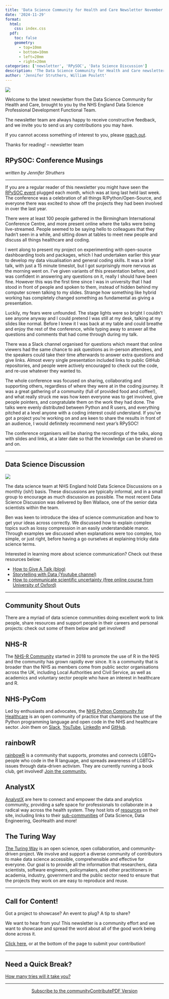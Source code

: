 ```yaml
---
title: 'Data Science Community for Health and Care Newsletter November 2024'
date: '2024-11-29'
format:
  html:
    css: index.css
  pdf:
    toc: false
    geometry: 
      - top=10mm
      - bottom=10mm
      - left=20mm
      - right=20mm
categories: ['newsletter', 'RPySOC', 'Data Science Discussion']
description: 'The Data Science Community for Health and Care newsletter for November 2024'
author: 'Jennifer Struthers, William Poulett'
---
```


![](../../images/banner_nov.png)

Welcome to the latest newsletter from the Data Science Community for Health and Care, brought to you by the NHS England Data Science Professional Development Functional Team. 

The newsletter team are always happy to receive constructive feedback, and we invite you to send us any contributions you may have. 

If you cannot access something of interest to you, please [reach out](https://github.com/nhsengland/datascience-pd-newsletter/issues/new){target="_blank"}. 

Thanks for reading! – newsletter team 

<div class="section-heading">
# RPySOC: Conference Musings
</div>

*written by Jennifer Struthers*

___

If you are a regular reader of this newsletter you might have seen the [RPySOC event](https://nhsrcommunity.com/conference24.html){target="_blank"} plugged each month, which was at long last held last week. The conference was a celebration of all things R/Python/Open-Source, and everyone there was excited to show off the projects they had been involved in over the last year.

There were at least 100 people gathered in the Birmingham International Conference Centre, and more present online where the talks were being live-streamed. People seemed to be saying hello to colleagues that they hadn't seen in a while, and sitting down at tables to meet new people and discuss all things healthcare and coding.

I went along to present my project on experimenting with open-source dashboarding tools and packages, which I had undertaken earlier this year to develop my data visualisation and general coding skills. It was a brief talk, with just a 15 minute timeslot, but I got surprisingly more nervous as the morning went on. I've given variants of this presentation before, and I was confident in answering any questions on it, really I should have been fine. However this was the first time since I was in university that I had stood in front of people and spoken to them, instead of hidden behind my computer screen talking to my slides. Strange how something like hybrid working has completely changed something as fundamental as giving a presentation. 

Luckily, my fears were unfounded. The stage lights were so bright I couldn't see anyone anyway and I could pretend I was still at my desk, talking at my slides like normal. Before I knew it I was back at my table and could breathe and enjoy the rest of the conference, while typing away to answer all the questions and comments that had come through during my talk.

There was a Slack channel organised for questions which meant that online viewers had the same chance to ask questions as in-person attendees, and the speakers could take their time afterwards to answer extra questions and give links. Almost every single presentation included links to public GitHub repositories, and people were actively encouraged to check out the code, and re-use whatever they wanted to. 

The whole conference was focused on sharing, collaborating and supporting others, regardless of where they were at in the coding journey. It was a great gathering of a community (full of provided food and coffee!), and what really struck me was how keen everyone was to get involved, give people pointers, and congratulate them on the work they had done. The talks were evenly distributed between Python and R users, and everything pitched at a level anyone with a coding interest could understand. If you've got a project you're working on and are keen to share the results in front of an audience, I would definitely recommend next year's RPySOC!


The conference organisers will be sharing the recordings of the talks, along with slides and links, at a later date so that the knowledge can be shared on and on.

___

<div class="section-heading">
# Data Science Discussion 
</div>

![](sci_comm.png)

The data science team at NHS England hold Data Science Discussions on a monthly (ish!) basis. These discussions are typically informal, and in a small group to encourage as much discussion as possible. The most recent Data Science Discussion was delivered by Ben Wallace, one of the senior data scientists within the team. 

Ben was keen to introduce the idea of science communication and how to get your ideas across correctly. We discussed how to explain complex topics such as lossy compression in an easily understandable manor. Through examples we discussed when explanations were too complex, too simple, or just right, before having a go ourselves at explaining tricky data science terms. 

Interested in learning more about science communication? Check out these resources below:

- [How to Give A Talk (blog)](https://www.howtogiveatalk.com/){target="_blank"}
- [Storytelling with Data (Youtube channel)](https://www.youtube.com/c/storytellingwithdata){target="_blank"}
- [How to communicate scientific uncertainty (free online course from University of Oxford)](https://www.mpls.ox.ac.uk/public-engagement/latest/free-short-online-course-how-to-communicate-scientific-uncertainty){target="_blank"}

___


<div class="section-heading">
# Community Shout Outs
</div>

There are a myriad of data science communities doing excellent work to link people, share resources and support people in their careers and personal projects: check out some of them below and get involved!

## NHS-R
The [NHS-R Community](https://nhsrcommunity.com/){target="_blank"} started in 2018 to promote the use of R in the NHS and the community has grown rapidly ever since. It is a community that is broader than the NHS as members come from public sector organisations across the UK, including Local Authorities and Civil Service, as well as academics and voluntary sector people who have an interest in healthcare and R.

## NHS-PyCom
Led by enthusiasts and advocates, the [NHS Python Community for Healthcare](https://nhs-pycom.net/){target="_blank"} is an open community of practice that champions the use of the Python programming language and open code in the NHS and healthcare sector. Join them on [Slack](https://join.slack.com/t/nhs-pycom/shared_invite/zt-z6h1hszo-3_w68FdalVM2EATVVdgCuw){target="_blank"}, [YouTube](https://www.youtube.com/channel/UC_jacmsGNZQR5BPP7h0EtXw/video), [LinkedIn](https://www.linkedin.com/company/nhs-python-community/posts/){target="_blank"} and [GitHub](https://github.com/nhs-pycom){target="_blank"}.

## rainbowR
[rainbowR](https://rainbowr.org/){target="_blank"} is a community that supports, promotes and connects LGBTQ+ people who code in the R language, and spreads awareness of LGBTQ+ issues through data-driven activism. They are currently running a book club, get involved! [Join the community.](https://docs.google.com/forms/d/1y7SOWE3IW-fpR_5Cd4mK-CMUpFZ-hvhY4cTj34JqTVE/viewform?edit_requested=true){target="_blank"}

## AnalystX
[AnalystX](https://analystx.uk/){target="_blank"} are here to connect and empower the data and analytics community, providing a safe space for professionals to collaborate in a radical way across the health system. They host lots of [resources](https://analystx.uk/resources){target="_blank"} on their site, including links to their [sub-communities](https://communities.analystx.uk/){target="_blank"} of Data Science, Data Engineering, GeoHealth and more!

## The Turing Way
[The Turing Way](https://book.the-turing-way.org/index.html){target="_blank"} is an open science, open collaboration, and community-driven project. We involve and support a diverse community of contributors to make data science accessible, comprehensible and effective for everyone. Our goal is to provide all the information that researchers, data scientists, software engineers, policymakers, and other practitioners in academia, industry, government and the public sector need to ensure that the projects they work on are easy to reproduce and reuse.

___

<div class="section-heading">
# Call for Content!
</div>

Got a project to showcase? An event to plug? A tip to share?

We want to hear from you! This newsletter is a community effort and we want to showcase and spread the word about all of the good work being done across it.

[Click here](https://github.com/nhsengland/datascience-pd-newsletter/issues/new?assignees=&labels=&projects=&template=suggest-some-newsletter-content-.md&title=){target="_blank"}, or at the bottom of the page to submit your contribution!

___

<div class="section-heading">
# Need a Quick Break?
</div>

[How many tries will it take you?](https://mywordle.strivemath.com/?word=pfrly){target="_blank"}

___

<div style="text-align: center;">

[Subscribe to the community](https://forms.office.com/pages/responsepage.aspx?id=slTDN7CF9UeyIge0jXdO48pr_29hyJFKpCZ7SYYvjeFUNUVPMUk0STlDRlJMNklIWEI3V0NZVTZXVS4u&route=shorturl){.btn-action-primary .btn-action .btn .btn-success .btn-lg role="button"}[Contribute](https://github.com/nhsengland/datascience-pd-newsletter/issues/new?assignees=&labels=&projects=&template=suggest-some-newsletter-content-.md&title=){.btn-action-primary .btn-action .btn .btn-info .btn-lg role="button" target="_blank"}[PDF Version](./newsletter.pdf){.btn-action-primary .btn-action .btn .btn-info .btn-lg role="button" target="_blank"}
</div>


